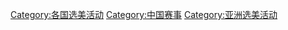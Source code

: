 [[Category:各国选美活动|Category:各国选美活动]]
[[Category:中国赛事|Category:中国赛事]]
[[Category:亚洲选美活动|Category:亚洲选美活动]]